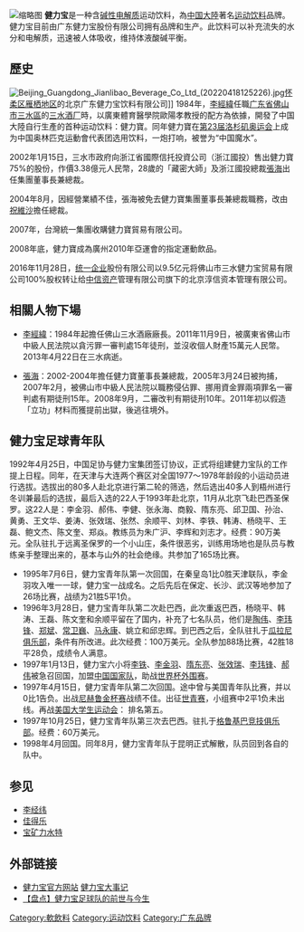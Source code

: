 {{expand|time=2013-04-23T03:55:03+00:00}}
[[File:Jianlibao_products_displayed_at_Sing_Kong_Place_Suzhou.jpg|缩略图]]
'''健力宝'''是一种含[[碱性|碱性]][[电解质|电解质]]运动饮料，為[[中国大陸|中国大陸]]著名[[运动饮料|运动饮料]]品牌。健力宝目前由广东健力宝股份有限公司拥有品牌和生产。此饮料可以补充流失的水分和电解质，迅速被人体吸收，维持体液酸碱平衡。

== 歷史 ==
[[File:Beijing_Guangdong_Jianlibao_Beverage_Co_Ltd_(20220418125226).jpg|thumb]][[怀柔区|怀柔区]][[雁栖地区|雁栖地区]]的北京广东健力宝饮料有限公司]]
1984年，[[李經緯|李經緯]]任職[[广东省|广东省]][[佛山市|佛山市]][[三水區|三水區]]的[[三水酒厂|三水酒厂]]時，以廣東體育醫學院歐陽孝教授的配方為依據，開發了中国大陸自行生產的首种运动饮料：健力寶。同年健力寶在[[1984年夏季奥林匹克运动会|第23届洛杉矶奥运会]]上成为中国奥林匹克运動會代表团选用饮料，一炮打响，被誉为“中国魔水”。

2002年1月15日，三水市政府向浙江省國際信托投資公司（浙江國投）售出健力寶75%的股份，作價3.38億元人民幣，28歲的「藏密大師」及浙江國投總裁[[張海|張海]]出任集團董事長兼總裁。

2004年8月，因經營業績不佳，張海被免去健力寶集團董事長兼總裁職務，改由[[祝維沙|祝維沙]]擔任總裁。

2007年，台灣統一集團收購健力寶貿易有限公司。

2008年底，健力寶成為廣州2010年亞運會的指定運動飲品。

2016年11月28日，[[统一企业|统一企业]]股份有限公司以9.5亿元将佛山市三水健力宝贸易有限公司100%股权转让给[[中信资产|中信资产]]管理有限公司旗下的北京淳信资本管理有限公司。

== 相關人物下場 ==
*[[李經緯|李經緯]]：1984年起擔任佛山三水酒廠廠長。2011年11月9日，被廣東省佛山市中級人民法院以貪污罪一審判處15年徒刑，並沒收個人財產15萬元人民幣。2013年4月22日在三水病逝。

*[[張海_(企業家)|張海]]：2002-2004年擔任健力寶董事長兼總裁，2005年3月24日被拘捕，2007年2月，被佛山市中級人民法院以職務侵佔罪、挪用資金罪兩項罪名一審判處有期徒刑15年。2008年9月，二審改判有期徒刑10年。2011年初以假造「立功」材料而獲提前出獄，後逃往境外。

== 健力宝足球青年队 ==
1992年4月25日，中国足协与健力宝集团签订协议，正式将组建健力宝队的工作提上日程。同年，在天津与大连两个赛区对全国1977～1978年龄段的小运动员进行选拔。选拔出的80多人赴北京进行第二轮的筛选，然后选出40多人到梧州进行冬训兼最后的选拔，最后入选的22人于1993年赴北京，11月从北京飞赴巴西圣保罗。这22人是：李金羽、郝伟、李健、张永海、商毅、隋东亮、邱卫国、孙治、黄勇、王文华、姜涛、张效瑞、张然、余顺平、刘林、李铁、韩涛、杨晓平、王磊、鲍文杰、陈文奎、郑焱。教练员为朱广沪、李辉和刘志才。经费：90万美元。全队驻扎于远离圣保罗的一个小山庄，条件很恶劣，训练用场地也是队员与教练亲手整理出来的，基本与山外的社会绝缘。共参加了165场比赛。
*1995年7月6日，健力宝青年队第一次回国，在秦皇岛1比0胜天津联队，李金羽攻入唯一一球，健力宝一战成名。之后先后在保定、长沙、武汉等地参加了26场比赛，战绩为21胜5平1负。 
*1996年3月28日，健力宝青年队第二次赴巴西，此次重返巴西，杨晓平、韩涛、王磊、陈文奎和余顺平留在了国内，补充了七名队员，他们是[[陶伟|陶伟]]、[[李玮锋|李玮锋]]、[[郑斌|郑斌]]、[[常卫巍|常卫巍]]、[[马永康|马永康]]、姚立和邱忠辉。到巴西之后，全队驻扎于[[瓜拉尼俱乐部|瓜拉尼俱乐部]]，条件有所改进。此次经费：100万美元。全队参加88场比赛，42胜18平28负，成绩令人满意。
*1997年1月13日，健力宝六小将[[李铁|李铁]]、[[李金羽|李金羽]]、[[隋东亮|隋东亮]]、[[张效瑞|张效瑞]]、[[李玮锋|李玮锋]]、[[郝伟|郝伟]]被急召回国，加盟[[中国国家队|中国国家队]]，助战[[世界杯外围赛|世界杯外围赛]]。
*1997年4月15日，健力宝青年队第二次回国。途中曾与美国青年队比赛，并以0比1告负。出战[[尼赫鲁金杯赛|尼赫鲁金杯赛]]战绩不佳。出征[[世青赛|世青赛]]，小组赛中2平1负未出线。再战[[美国大学生运动会|美国大学生运动会]]：  排名第五。
*1997年10月25日，健力宝青年队第三次去巴西。驻扎于[[格鲁基巴竞技俱乐部|格鲁基巴竞技俱乐部]]。经费：60万美元。
*1998年4月回国。同年8月，健力宝青年队于昆明正式解散，队员回到各自的队中。

== 参见 ==
* [[李经纬|李经纬]]
* [[佳得乐|佳得乐]]
* [[宝矿力水特|宝矿力水特]]

== 外部链接 ==
* [https://web.archive.org/web/20130621023325/http://www.jianlibao.com.cn/jlb/jlb_da.html 健力宝官方网站] [https://web.archive.org/web/20130606212453/http://www.jianlibao.com.cn/jlb/Event.html 健力宝大事记]
*[http://roll.sohu.com/20130528/n377303162.shtml 【盘点】健力宝足球队的前世与今生] {{Wayback|url=http://roll.sohu.com/20130528/n377303162.shtml |date=20170414162951 }}

[[Category:軟飲料|Category:軟飲料]]
[[Category:运动饮料|Category:运动饮料]]
[[Category:广东品牌|Category:广东品牌]]